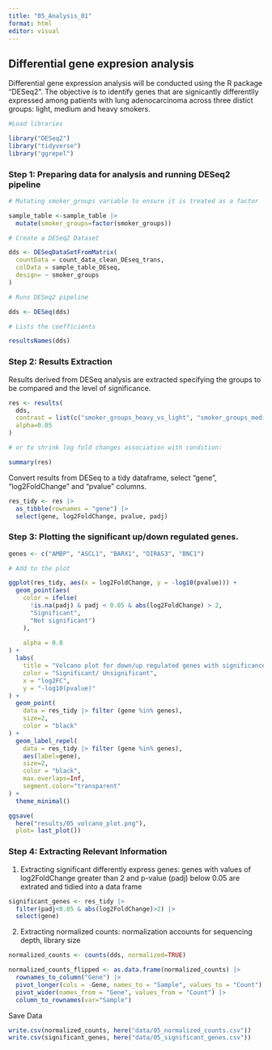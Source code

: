 ```yaml
---
title: "05_Analysis_01"
format: html
editor: visual
---
```


## Differential gene expresion analysis

Differential gene expression analysis will be conducted using the R package "DESeq2". The objective is to identify genes that are signicantly differentlly expressed among patients with lung adenocarcinoma across three distict groups: light, medium and heavy smokers.

```r

#Load libraries

library("DESeq2")
library("tidyverse")
library("ggrepel")
```

### Step 1: Preparing data for analysis and running DESeq2 pipeline

```r

# Mutating smoker_groups variable to ensure it is treated as a factor

sample_table <-sample_table |>
  mutate(smoker_groups=factor(smoker_groups))

# Create a DESeq2 Dataset

dds <- DESeqDataSetFromMatrix(
  countData = count_data_clean_DEseq_trans, 
  colData = sample_table_DEseq,
  design= ~ smoker_groups
)

# Runs DESeq2 pipeline

dds <- DESeq(dds)

# Lists the coefficients

resultsNames(dds) 
```

### Step 2: Results Extraction

Results derived from DESeq analysis are extracted specifying the groups to be compared and the level of significance.

```r

res <- results(
  dds, 
  contrast = list(c("smoker_groups_heavy_vs_light", "smoker_groups_medium_vs_light")),
  alpha=0.05
)

# or to shrink log fold changes association with condition:

summary(res)
```

Convert results from DESeq to a tidy dataframe, select "gene", "log2FoldChange" and "pvalue" columns.

```r

res_tidy <- res |>
  as_tibble(rownames = "gene") |>
  select(gene, log2FoldChange, pvalue, padj)
```

### Step 3: Plotting the significant up/down regulated genes.

```r

genes <- c("AMBP", "ASCL1", "BARX1", "DIRAS3", "BNC1")

# Add to the plot

ggplot(res_tidy, aes(x = log2FoldChange, y = -log10(pvalue))) +
  geom_point(aes(
    color = ifelse(
      !is.na(padj) & padj < 0.05 & abs(log2FoldChange) > 2, 
      "Significant", 
      "Not significant")
    ), 
    
    alpha = 0.8
) +
  labs(
    title = "Volcano plot for down/up regulated genes with significance < 0.05", 
    color = "Significant/ Unsignificant", 
    x = "log2FC",
    y = "-log10(pvalue)"
) +
  geom_point(
    data = res_tidy |> filter (gene %in% genes), 
    size=2,
    color = "black"
) +
  geom_label_repel(
    data = res_tidy |> filter (gene %in% genes), 
    aes(label=gene),
    size=2,
    color = "black", 
    max.overlaps=Inf,
    segment.color="transparent"
) +
  theme_minimal()

ggsave(
  here("results/05_volcano_plot.png"),
  plot= last_plot())
```

### Step 4: Extracting Relevant Information

1. Extracting significant differently express genes: genes with values of log2FoldChange greater than 2 and p-value (padj) below 0.05 are extrated and tidied into a data frame

```r

significant_genes <- res_tidy |>
  filter(padj<0.05 & abs(log2FoldChange)>2) |>
  select(gene)
```

2. Extracting normalized counts: normalization accounts for sequencing depth, library size

```r

normalized_counts <- counts(dds, normalized=TRUE)
```

```r

normalized_counts_flipped <- as.data.frame(normalized_counts) |>
  rownames_to_column("Gene") |>
  pivot_longer(cols = -Gene, names_to = "Sample", values_to = "Count") |>
  pivot_wider(names_from = "Gene", values_from = "Count") |>
  column_to_rownames(var="Sample")
```

Save Data

```r
write.csv(normalized_counts, here("data/05_normalized_counts.csv"))
write.csv(significant_genes, here("data/05_significant_genes.csv"))
```
